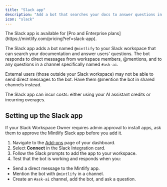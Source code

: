 ```yaml
---
title: "Slack app"
description: "Add a bot that searches your docs to answer questions in your Slack workspace"
icon: "slack"
---
```


<Info>
  The Slack app is available for [Pro and Enterprise plans](https://mintlify.com/pricing?ref=slack-app).
</Info>

The Slack app adds a bot named `@mintlify` to your Slack workspace that can search your documentation and answer users' questions. The bot responds to direct messages from workspace members, @mentions, and to any questions in a channel specifically named `#ask-ai`.

<Note>
  External users (those outside your Slack workspace) may not be able to send direct messages to the bot. Have them @mention the bot in shared channels instead.
</Note>

The Slack app can incur costs: either using your AI assistant credits or incurring overages.

## Setting up the Slack app

<Note>
  If your Slack Workspace Owner requires admin approval to install apps, ask them to approve the Mintlify Slack app before you add it.
</Note>

1. Navigate to the [Add-ons](https://dashboard.mintlify.com/products/addons) page of your dashboard.
2. Select **Connect** in the Slack Integration card.
3. Follow the Slack prompts to add the app to your workspace.
4. Test that the bot is working and responds when you:
  - Send a direct message to the Mintlify app.
  - Mention the bot with `@mintlify` in a channel.
  - Create an `#ask-ai` channel, add the bot, and ask a question.
